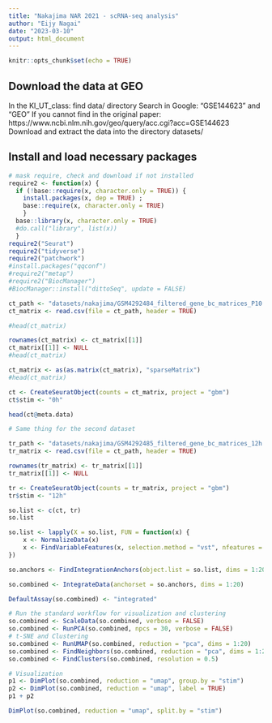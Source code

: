 ```yaml
---
title: "Nakajima NAR 2021 - scRNA-seq analysis"
author: "Eijy Nagai"
date: "2023-03-10"
output: html_document
---
```


```r
knitr::opts_chunk$set(echo = TRUE)
```

## Download the data at GEO
In the KI_UT_class: find data/ directory
Search in Google: “GSE144623” and “GEO”
If you cannot find in the original paper:
https://www.ncbi.nlm.nih.gov/geo/query/acc.cgi?acc=GSE144623
Download and extract the data into the directory datasets/   


## Install and load necessary packages
```r
# mask require, check and download if not installed
require2 <- function(x) { 
  if (!base::require(x, character.only = TRUE)) {
    install.packages(x, dep = TRUE) ; 
    base::require(x, character.only = TRUE)
    } 
  base::library(x, character.only = TRUE)
  #do.call("library", list(x))
  }
require2("Seurat")
require2("tidyverse")
require2("patchwork")
#install.packages("qqconf")
#require2("metap")
#require2("BiocManager")
#BiocManager::install("dittoSeq", update = FALSE)
```



```r
ct_path <- "datasets/nakajima/GSM4292484_filtered_gene_bc_matrices_P10.csv.gz"
ct_matrix <- read.csv(file = ct_path, header = TRUE)
```

```r
#head(ct_matrix)
```

```r
rownames(ct_matrix) <- ct_matrix[[1]]
ct_matrix[[1]] <- NULL
#head(ct_matrix)
```


```r
ct_matrix <- as(as.matrix(ct_matrix), "sparseMatrix")
#head(ct_matrix)
```


```r
ct <- CreateSeuratObject(counts = ct_matrix, project = "gbm")
ct$stim <- "0h"
```

```r
head(ct@meta.data)
```

```r
# Same thing for the second dataset

tr_path <- "datasets/nakajima/GSM4292485_filtered_gene_bc_matrices_12h.csv.gz"
tr_matrix <- read.csv(file = ct_path, header = TRUE)

rownames(tr_matrix) <- tr_matrix[[1]]
tr_matrix[[1]] <- NULL

tr <- CreateSeuratObject(counts = tr_matrix, project = "gbm")
tr$stim <- "12h"
```
```r
so.list <- c(ct, tr)
so.list
```


```r
so.list <- lapply(X = so.list, FUN = function(x) {
    x <- NormalizeData(x)
    x <- FindVariableFeatures(x, selection.method = "vst", nfeatures = 2000)
})
```

```r
so.anchors <- FindIntegrationAnchors(object.list = so.list, dims = 1:20)
```

```r
so.combined <- IntegrateData(anchorset = so.anchors, dims = 1:20)
```

```r
DefaultAssay(so.combined) <- "integrated"

# Run the standard workflow for visualization and clustering
so.combined <- ScaleData(so.combined, verbose = FALSE)
so.combined <- RunPCA(so.combined, npcs = 30, verbose = FALSE)
# t-SNE and Clustering
so.combined <- RunUMAP(so.combined, reduction = "pca", dims = 1:20)
so.combined <- FindNeighbors(so.combined, reduction = "pca", dims = 1:20)
so.combined <- FindClusters(so.combined, resolution = 0.5)
```


```r
# Visualization
p1 <- DimPlot(so.combined, reduction = "umap", group.by = "stim")
p2 <- DimPlot(so.combined, reduction = "umap", label = TRUE)
p1 + p2
```


```r
DimPlot(so.combined, reduction = "umap", split.by = "stim")
```


